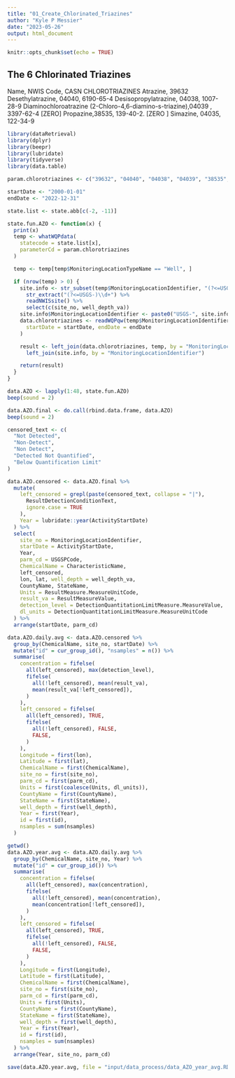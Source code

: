 ```yaml
---
title: "01_Create_Chlorinated_Triazines"
author: "Kyle P Messier"
date: "2023-05-26"
output: html_document
---
```


```r
knitr::opts_chunk$set(echo = TRUE)
```

## The 6 Chlorinated Triazines

 Name, NWIS Code, CASN
 CHLOROTRIAZINES
 Atrazine, 39632
 Desethylatrazine, 04040, 6190-65-4
 Desisopropylatrazine, 04038, 1007-28-9
 Diaminochloroatrazine (2-Chloro-4,6-diamino-s-triazine),04039 , 3397-62-4 [ZERO]
 Propazine,38535, 139-40-2. [ZERO ]
 Simazine, 04035, 122-34-9

```r
library(dataRetrieval)
library(dplyr)
library(beepr)
library(lubridate)
library(tidyverse)
library(data.table)

param.chlorotriazines <- c("39632", "04040", "04038", "04039", "38535", "04035")

startDate <- "2000-01-01"
endDate <- "2022-12-31"

state.list <- state.abb[c(-2, -11)]
```


```r
state.fun.AZO <- function(x) {
  print(x)
  temp <- whatWQPdata(
    statecode = state.list[x],
    parameterCd = param.chlorotriazines
  )

  temp <- temp[temp$MonitoringLocationTypeName == "Well", ]

  if (nrow(temp) > 0) {
    site.info <- str_subset(temp$MonitoringLocationIdentifier, "(?<=USGS-)\\d+") %>%
      str_extract("(?<=USGS-)\\d+") %>%
      readNWISsite() %>%
      select(c(site_no, well_depth_va))
    site.info$MonitoringLocationIdentifier <- paste0("USGS-", site.info$site_no)
    data.chlorotriazines <- readWQPqw(temp$MonitoringLocationIdentifier, param.chlorotriazines,
      startDate = startDate, endDate = endDate
    )

    result <- left_join(data.chlorotriazines, temp, by = "MonitoringLocationIdentifier") %>%
      left_join(site.info, by = "MonitoringLocationIdentifier")

    return(result)
  }
}

data.AZO <- lapply(1:48, state.fun.AZO)
beep(sound = 2)

data.AZO.final <- do.call(rbind.data.frame, data.AZO)
beep(sound = 2)
```

```r
censored_text <- c(
  "Not Detected",
  "Non-Detect",
  "Non Detect",
  "Detected Not Quantified",
  "Below Quantification Limit"
)

data.AZO.censored <- data.AZO.final %>%
  mutate(
    left_censored = grepl(paste(censored_text, collapse = "|"),
      ResultDetectionConditionText,
      ignore.case = TRUE
    ),
    Year = lubridate::year(ActivityStartDate)
  ) %>%
  select(
    site_no = MonitoringLocationIdentifier,
    startDate = ActivityStartDate,
    Year,
    parm_cd = USGSPCode,
    ChemicalName = CharacteristicName,
    left_censored,
    lon, lat, well_depth = well_depth_va,
    CountyName, StateName,
    Units = ResultMeasure.MeasureUnitCode,
    result_va = ResultMeasureValue,
    detection_level = DetectionQuantitationLimitMeasure.MeasureValue,
    dl_units = DetectionQuantitationLimitMeasure.MeasureUnitCode
  ) %>%
  arrange(startDate, parm_cd)
```

```r
data.AZO.daily.avg <- data.AZO.censored %>%
  group_by(ChemicalName, site_no, startDate) %>%
  mutate("id" = cur_group_id(), "nsamples" = n()) %>%
  summarise(
    concentration = fifelse(
      all(left_censored), max(detection_level),
      fifelse(
        all(!left_censored), mean(result_va),
        mean(result_va[!left_censored]),
      )
    ),
    left_censored = fifelse(
      all(left_censored), TRUE,
      fifelse(
        all(!left_censored), FALSE,
        FALSE,
      )
    ),
    Longitude = first(lon),
    Latitude = first(lat),
    ChemicalName = first(ChemicalName),
    site_no = first(site_no),
    parm_cd = first(parm_cd),
    Units = first(coalesce(Units, dl_units)),
    CountyName = first(CountyName),
    StateName = first(StateName),
    well_depth = first(well_depth),
    Year = first(Year),
    id = first(id),
    nsamples = sum(nsamples)
  )
```

```r
getwd()
data.AZO.year.avg <- data.AZO.daily.avg %>%
  group_by(ChemicalName, site_no, Year) %>%
  mutate("id" = cur_group_id()) %>%
  summarise(
    concentration = fifelse(
      all(left_censored), max(concentration),
      fifelse(
        all(!left_censored), mean(concentration),
        mean(concentration[!left_censored]),
      )
    ),
    left_censored = fifelse(
      all(left_censored), TRUE,
      fifelse(
        all(!left_censored), FALSE,
        FALSE,
      )
    ),
    Longitude = first(Longitude),
    Latitude = first(Latitude),
    ChemicalName = first(ChemicalName),
    site_no = first(site_no),
    parm_cd = first(parm_cd),
    Units = first(Units),
    CountyName = first(CountyName),
    StateName = first(StateName),
    well_depth = first(well_depth),
    Year = first(Year),
    id = first(id),
    nsamples = sum(nsamples)
  ) %>%
  arrange(Year, site_no, parm_cd)
```


```r
save(data.AZO.year.avg, file = "input/data_process/data_AZO_year_avg.RData")
```
